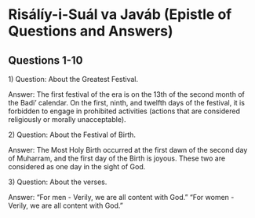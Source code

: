 # Risálíy-i-Suál va Javáb (Epistle of Questions and Answers) {#sec-risálíy-i-suál-va-javáb .unnumbered}

## Questions 1-10

1\) Question: About the Greatest Festival.

Answer: The first festival of the era is on the 13th of the second month of the Badi' calendar. On the first, ninth, and twelfth days of the festival, it is forbidden to engage in prohibited activities (actions that are considered religiously or morally unacceptable).

2\) Question: About the Festival of Birth.

Answer: The Most Holy Birth occurred at the first dawn of the second day of Muharram, and the first day of the Birth is joyous. These two are considered as one day in the sight of God.

3\) Question: About the verses.

Answer: "For men - Verily, we are all content with God." "For women - Verily, we are all content with God."
